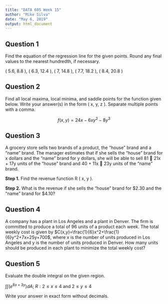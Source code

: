 ```yaml
---
title: "DATA 605 Week 15"
author: "Mike Silva"
date: "May 6, 2019"
output: html_document
---
```


## Question 1

Find the equation of the regression line for the given points. Round any final values to the nearest hundredth, if necessary.

( 5.6, 8.8 ), ( 6.3, 12.4 ), ( 7, 14.8 ), ( 7.7, 18.2 ), ( 8.4, 20.8 )

## Question 2

Find all local maxima, local minima, and saddle points for the function given below. Write your answer(s) in the form ( x, y, z ). Separate multiple points with a comma.

$$f(x,y)=24x-6xy^2-8y^3$$

## Question 3

A grocery store sells two brands of a product, the "house" brand and a "name" brand. The manager estimates that if she sells the "house" brand for x dollars and the "name" brand for y dollars, she will be able to sell 81  21x + 17y units of the "house" brand and 40 + 11x  23y units of the "name" brand.

**Step 1.** Find the revenue function R ( x, y ).

**Step 2.** What is the revenue if she sells the "house" brand for $2.30 and the "name" brand for $4.10?

## Question 4

A company has a plant in Los Angeles and a plant in Denver. The firm is committed to produce a total of 96 units of a product each week. The total weekly cost is given by $C(x,y)=\frac{1}{6}x^2+\frac{1}{6}y^2+7x+25y+700$, where x is the number of units produced in Los Angeles and y is the number of units produced in Denver. How many units should be produced in each plant to minimize the total weekly cost?

## Question 5

Evaluate the double integral on the given region.

$\int{\int{(e^{8x+3y})dA}}$; $R: 2 \leq x \leq 4$ and $2 \leq y \leq 4$

Write your answer in exact form without decimals.
